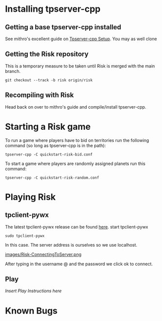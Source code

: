 = Installing tpserver-cpp =
== Getting a base tpserver-cpp installed ==
See mithro's excellent guide on [[Tpserver-cpp Setup]]. You may as well clone 
== Getting the Risk repository ==
This is a temporary measure to be taken until Risk is merged with the main branch.
<pre>
git checkout --track -b risk origin/risk 
</pre>
== Recompiling with Risk ==
Head back on over to mithro's guide and compile/install tpserver-cpp.


= Starting a Risk game =
To run a game where players have to bid on territories run the following command (so long as tpserver-cpp is in the path):
<pre>
tpserver-cpp -C quickstart-risk-bid.conf
</pre>
To start a game where players are randomly assigned planets run this command:
<pre>
tpserver-cpp -C quickstart-risk-random.conf
</pre>


= Playing Risk =
==tpclient-pywx==
The latest tpclient-pywx release can be found [http://thousandparsec.net/tp/downloads.php here].
start tpclient-pywx
<pre>
sudo tpclient-pywx
</pre>
In this case. The server address is ourselves so we use localhost.

[[images/Risk-ConnectingToServer.png]]

After typing in the username @ <gamename> and the password we click ok to connect.
==Play==
''Insert Play Instructions here''

= Known Bugs =